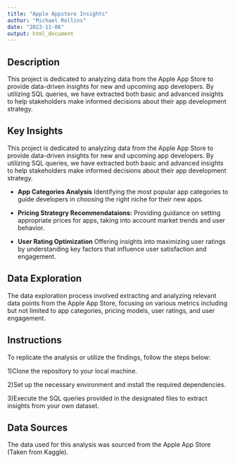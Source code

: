 ```yaml
---
title: "Apple Appstore Insights"
author: "Michael Rollins"
date: "2023-11-06"
output: html_document
---
```



## **Description**


This project is dedicated to analyzing data from the Apple App Store to provide data-driven insights for new and upcoming app developers. By utilizing SQL queries, we have extracted both basic and advanced insights to help stakeholders make informed decisions about their app development strategy.

## **Key Insights**
This project is dedicated to analyzing data from the Apple App Store to provide data-driven insights for new and upcoming app developers. By utilizing SQL queries, we have extracted both basic and advanced insights to help stakeholders make informed decisions about their app development strategy.

* **App Categories Analysis** Identifying the most popular app categories to guide developers in choosing the right niche for their new apps.

* **Pricing Strategry Recommendataions:** Providing guidance on setting appropriate prices for apps, taking into account market trends and user behavior.

* **User Rating Optimization** Offering insights into maximizing user ratings by understanding key factors that influence user satisfaction and engagement.


## **Data Exploration**

The data exploration process involved extracting and analyzing relevant data points from the Apple App Store, focusing on various metrics including but not limited to app categories, pricing models, user ratings, and user engagement.

## **Instructions**

To replicate the analysis or utilize the findings, follow the steps below:

1)Clone the repository to your local machine.

2)Set up the necessary environment and install the required dependencies.

3)Execute the SQL queries provided in the designated files to extract insights from your own dataset.

## **Data Sources**

The data used for this analysis was sourced from the Apple App Store (Taken from Kaggle).